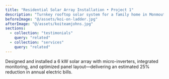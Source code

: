 ```yaml
---
title: "Residential Solar Array Installation • Project 1"
description: "Turnkey rooftop solar system for a family home in Monmouth County, NJ."
beforeImage: "@/assets/koi-on-ladder.jpg"
afterImage: "@/assets/koiteamjohns.jpg"
sections:
  - collection: "testimonials"
    query: "related"
  - collection: "services"
    query: "related"
---
```

Designed and installed a 6 kW solar array with micro-inverters, integrated monitoring, and optimized panel layout—delivering an estimated 25% reduction in annual electric bills.
